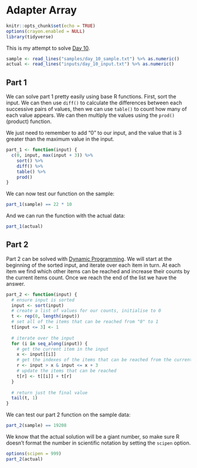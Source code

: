 # Adapter Array

```r
knitr::opts_chunk$set(echo = TRUE)
options(crayon.enabled = NULL)
library(tidyverse)
```

This is my attempt to solve [Day 10](https://adventofcode.com/2020/day/10).

```r
sample <- read_lines("samples/day_10_sample.txt") %>% as.numeric()
actual <- read_lines("inputs/day_10_input.txt") %>% as.numeric()
```

## Part 1

We can solve part 1 pretty easily using base R functions. First, sort the input. We can then use `diff()` to calculate
the differences between each successive pairs of values, then we can use `table()` to count how many of each value
appears. We can then multiply the values using the `prod()` (product) function.

We just need to remember to add "0" to our input, and the value that is 3 greater than the maximum value in the input.

```r
part_1 <- function(input) {
  c(0, input, max(input + 3)) %>%
    sort() %>%
    diff() %>%
    table() %>%
    prod()
}
```

We can now test our function on the sample:

```r
part_1(sample) == 22 * 10
```

And we can run the function with the actual data:

```r
part_1(actual)
```

## Part 2

Part 2 can be solved with [Dynamic Programming](https://en.wikipedia.org/wiki/Dynamic_programming). We will start at the
beginning of the sorted input, and iterate over each item in turn. At each item we find which other items can be
reached and increase their counts by the current items count. Once we reach the end of the list we have the answer.

```r
part_2 <- function(input) {
  # ensure input is sorted
  input <- sort(input)
  # create a list of values for our counts, initialise to 0
  t <- rep(0, length(input))
  # set all of the items that can be reached from "0" to 1
  t[input <= 3] <- 1
  
  # iterate over the input
  for (i in seq_along(input)) {
    # get the current item in the input
    x <- input[[i]]
    # get the indexes of the items that can be reached from the current item
    r <- input > x & input <= x + 3
    # update the items that can be reached
    t[r] <- t[[i]] + t[r]
  }
  
  # return just the final value
  tail(t, 1)
}
```

We can test our part 2 function on the sample data:

```r
part_2(sample) == 19208
```

We know that the actual solution will be a giant number, so make sure R doesn't format the number in scientific
notation by setting the `scipen` option.

```r
options(scipen = 999)
part_2(actual)
```

